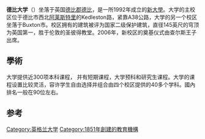 {{Infobox University
| Name              = 德比大学
| native_name       = University of Derby
| SealImage         = University of Derby logo.svg
| image             = University of Derby, Campus.jpg
| Established       = 1992年 成为大学<br>1851年 教师培训学校
| chancellor = Peregrine Cavendish, 12th Duke of Devonshire
| vice_chancellor = Professor Kathryn Mitchell<ref>{{cite news |last=Ashworth |first=Pat |url=http://www.derbyshirelife.co.uk/people/kathryn_mitchell_the_university_of_derby_s_new_vice_chancellor_1_4307462 |title=Kathryn Mitchell - the University of Derby’s new Vice-Chancellor |work=Derbyshire Life and Countryside |date=2015-11-13 |accessdate=2016-03-22 |archive-date=2017-03-05 |archive-url=https://web.archive.org/web/20170305015451/http://www.derbyshirelife.co.uk/people/kathryn_mitchell_the_university_of_derby_s_new_vice_chancellor_1_4307462 |dead-url=no }}</ref>
| students = {{HESA student population|INSTID=0057}} ({{HESA year}})<ref name="HESA citation">{{HESA citation}}</ref>
| undergrad = {{HESA undergraduate population|INSTID=0057}} ({{HESA year}})<ref name="HESA citation"/>
| postgrad = {{HESA postgraduate population|INSTID=0057}} ({{HESA year}})<ref name="HESA citation"/>
| other = 4,650 [[繼續教育|FE]]<ref name="HESA">{{cite web|url= http://www.hesa.ac.uk/dox/dataTables/studentsAndQualifiers/download/institution0910.xls|title= Table 0a – All students by institution, mode of study, level of study, gender and domicile 2009/10|accessdate= 1 December 2011|format= [[Microsoft_Excel|Microsoft Excel]] spreadsheet|publisher= [[Higher_Education_Statistics_Agency|Higher Education Statistics Agency]]|archive-date= 2015-09-11|archive-url= https://web.archive.org/web/20150911115908/https://www.hesa.ac.uk/dox/dataTables/studentsAndQualifiers/download/institution0910.xls|dead-url= no}}</ref>
| Location =[[英國|英國]][[德比|德比]]
|coor            = {{coord|52.938824|N|1.49648|W |format=dms |display=inline,title|region:GB_type:edu}}
| Campus =[[市區|市區]]
|website            = http://www.derby.ac.uk
|UDSU wesbite       = http://www.udsu.co.uk

}}
'''德比大学'''（{{lang-en|University of Derby}}）坐落于英国[[德比郡|德比郡]][[德比|德比]]，是一所1992年成立的[[新大學|新大學]]。大学的主校区位于德比市西北[[阿莱斯特里|阿莱斯特里]]的Kedleston路，紧靠A38公路，大学的另一个校区坐落于Buxton市。校区拥有的建筑被评为国家二级保护建筑，直径145英尺的穹顶为英国第一，胜于伦敦的圣彼得教堂。2006年，新校区的奠基仪式由查尔斯王子出席。

==學術==

{{Infobox UK university rankings
| ARWU_N = 
| ARWU_W =
| QS_N =
| QS_W =
| THE_N = 90
| THE_W = 801–1000
| THE_NR =
| THE_WR = 
| LINE_1 = 0
| Complete = 89
| The_Guardian = 26
| Times/Sunday_Times = 81
| LINE_2 = 0
| TEF = Gold
}}

大学提供近300项本科课程， 并有短期课程，大学预科和研究生课程。大学的课程设置比较灵活，容许学生自由选择并组合由四个校区提供的40多个学科。國內排名一般在90位左右。

== 参考 ==
{{reflist}}

{{英國的大學}}

[[Category:英格兰大学|Category:英格兰大学]]
[[Category:1851年創建的教育機構|Category:1851年創建的教育機構]]